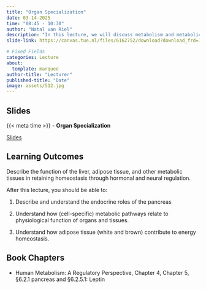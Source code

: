 ```yaml
---
title: "Organ Specialization"
date: 03-14-2025
time: "08:45 - 10:30"
author: "Natal van Riel"
description: "In this lecture, we will discuss metabolism and metabolic function of organs and tissues, especially adipose tissue."
slide-link: https://canvas.tue.nl/files/6162752/download?download_frd=1

# Fixed Fields
categories: Lecture
about:
  template: marquee
author-title: "Lecturer"
published-title: "Date"
image: assets/512.jpg
---
```


## Slides
::: slide-deck
{{< meta time >}} - **Organ Specialization**

::: slides
[Slides]({{< meta slide-link >}})
:::
:::

## Learning Outcomes

::: {.callout-important title="Principal Learning Outcome 4"}
Describe the function of the liver, adipose tissue, and other metabolic tissues in retaining homeostasis through hormonal and neural regulation.
:::

After this lecture, you should be able to:

1. Describe and understand the endocrine roles of the pancreas

2. Understand how (cell-specific) metabolic pathways relate to physiological function of organs and tissues.

3.  Understand how adipose tissue (white and brown) contribute to energy homeostasis.

## Book Chapters

- Human Metabolism: A Regulatory Perspective, Chapter 4, Chapter 5, §6.2.1 pancreas and §6.2.5.1: Leptin

